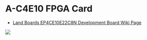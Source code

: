 = A-C4E10 FPGA Card =

* <a href="http://land-boards.com/blwiki/index.php?title=A-C4E10_Cyclone_IV_FPGA_EP4CE10E22C8N_Development_Board">Land Boards EP4CE10E22C8N Development Board Wiki Page</a>

<img src="https://raw.githubusercontent.com/douggilliland/FPGA_Cards/master/A-C4E10_Card/Pictures/A-C4E10_Card_002.PNG"></img>
